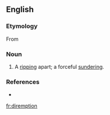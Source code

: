 ==English==

===Etymology===
From {{etyl|la|en}} {{term|diremptio||lang=la|a separation}}

===Noun===
{{en-noun}}

# {{rare}} A [[rip]]ping apart; a forceful [[sunder]]ing.

===References===
* {{R:OneLook}}

[[fr:diremption]]